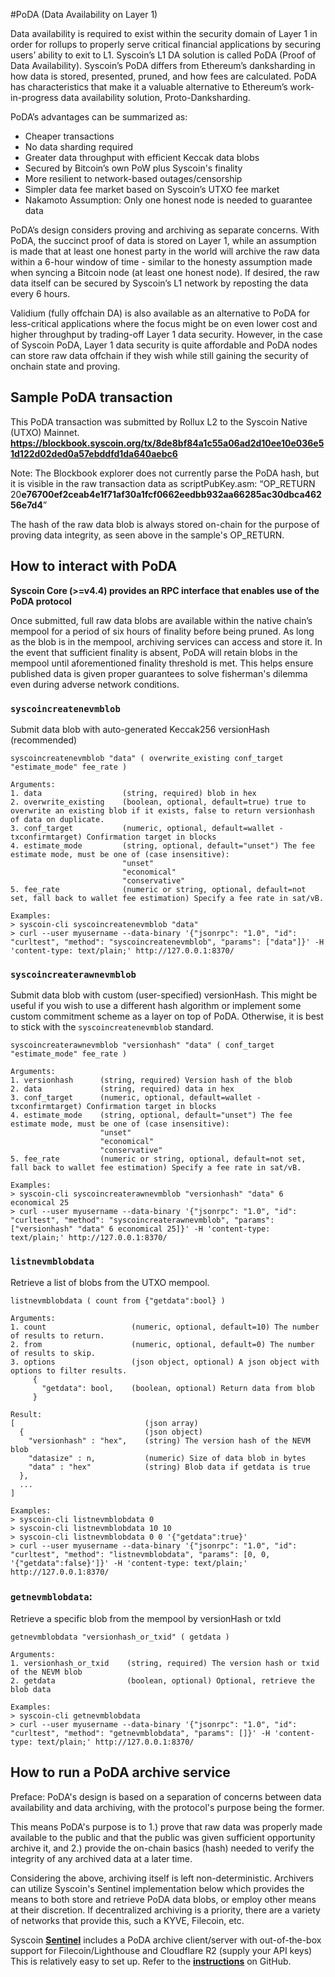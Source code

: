 #PoDA (Data Availability on Layer 1)    

Data availability is required to exist within the security domain of Layer 1 in order for rollups to properly serve critical financial applications by securing users’ ability to exit to L1. Syscoin’s L1 DA solution is called PoDA (Proof of Data Availability). Syscoin’s PoDA differs from Ethereum’s danksharding in how data is stored, presented, pruned, and how fees are calculated. PoDA has characteristics that make it a valuable alternative to Ethereum’s work-in-progress data availability solution, Proto-Danksharding.

PoDA’s advantages can be summarized as:

- Cheaper transactions
- No data sharding required
- Greater data throughput with efficient Keccak data blobs
- Secured by Bitcoin’s own PoW plus Syscoin's finality
- More resilient to network-based outages/censorship
- Simpler data fee market based on Syscoin’s UTXO fee market
- Nakamoto Assumption: Only one honest node is needed to guarantee data

PoDA’s design considers proving and archiving as separate concerns. With PoDA, the succinct proof of data is stored on Layer 1, while an assumption is made that at least one honest party in the world will archive the raw data within a 6-hour window of time - similar to the honesty assumption made when syncing a Bitcoin node (at least one honest node). If desired, the raw data itself can be secured by Syscoin’s L1 network by reposting the data every 6 hours.

Validium (fully offchain DA) is also available as an alternative to PoDA for less-critical applications where the focus might be on even lower cost and higher throughput by trading-off Layer 1 data security. However, in the case of Syscoin PoDA, Layer 1 data security is quite affordable and PoDA nodes can store raw data offchain if they wish while still gaining the security of onchain state and proving.

## Sample PoDA transaction

This PoDA transaction was submitted by Rollux L2 to the Syscoin Native (UTXO) Mainnet.    
**https://blockbook.syscoin.org/tx/8de8bf84a1c55a06ad2d10ee10e036e51d122d02ded0a57ebddfd1da640aebc6**  

Note: The Blockbook explorer does not currently parse the PoDA hash, but it is visible in the raw transaction data as scriptPubKey.asm: “OP_RETURN 20**e76700ef2ceab4e1f71af30a1fcf0662eedbb932aa66285ac30dbca46256e7d4**”

The hash of the raw data blob is always stored on-chain for the purpose of proving data integrity, as seen above in the sample's OP_RETURN.

## How to interact with PoDA

**Syscoin Core (>=v4.4) provides an RPC interface that enables use of the PoDA protocol**

Once submitted, full raw data blobs are available within the native chain’s mempool for a period of six hours of finality before being pruned.  As long as the blob is in the mempool, archiving services can access and store it.  In the event that sufficient finality is absent, PoDA will retain blobs in the mempool until aforementioned finality threshold is met.  This helps ensure published data is given proper guarantees to solve fisherman's dilemma even during adverse network conditions. 

  
### `syscoincreatenevmblob`

Submit data blob with auto-generated Keccak256 versionHash (recommended)

```text
syscoincreatenevmblob "data" ( overwrite_existing conf_target "estimate_mode" fee_rate )

Arguments:
1. data                  (string, required) blob in hex
2. overwrite_existing    (boolean, optional, default=true) true to overwrite an existing blob if it exists, false to return versionhash of data on duplicate.
3. conf_target           (numeric, optional, default=wallet -txconfirmtarget) Confirmation target in blocks
4. estimate_mode         (string, optional, default="unset") The fee estimate mode, must be one of (case insensitive):
                         "unset"
                         "economical"
                         "conservative"
5. fee_rate              (numeric or string, optional, default=not set, fall back to wallet fee estimation) Specify a fee rate in sat/vB.

Examples:
> syscoin-cli syscoincreatenevmblob "data"
> curl --user myusername --data-binary '{"jsonrpc": "1.0", "id": "curltest", "method": "syscoincreatenevmblob", "params": ["data"]}' -H 'content-type: text/plain;' http://127.0.0.1:8370/
```

  
### `syscoincreaterawnevmblob`

Submit data blob with custom (user-specified) versionHash. This might be useful if you wish to use a different hash algorithm or implement some custom commitment scheme as a layer on top of PoDA. Otherwise, it is best to stick with the `syscoincreatenevmblob` standard.

```text
syscoincreaterawnevmblob "versionhash" "data" ( conf_target "estimate_mode" fee_rate )

Arguments:
1. versionhash      (string, required) Version hash of the blob
2. data             (string, required) data in hex
3. conf_target      (numeric, optional, default=wallet -txconfirmtarget) Confirmation target in blocks
4. estimate_mode    (string, optional, default="unset") The fee estimate mode, must be one of (case insensitive):
                    "unset"
                    "economical"
                    "conservative"
5. fee_rate         (numeric or string, optional, default=not set, fall back to wallet fee estimation) Specify a fee rate in sat/vB.

Examples:
> syscoin-cli syscoincreaterawnevmblob "versionhash" "data" 6 economical 25
> curl --user myusername --data-binary '{"jsonrpc": "1.0", "id": "curltest", "method": "syscoincreaterawnevmblob", "params": ["versionhash" "data" 6 economical 25]}' -H 'content-type: text/plain;' http://127.0.0.1:8370/
```

### `listnevmblobdata`

Retrieve a list of blobs from the UTXO mempool.

```text
listnevmblobdata ( count from {"getdata":bool} )

Arguments:
1. count                   (numeric, optional, default=10) The number of results to return.
2. from                    (numeric, optional, default=0) The number of results to skip.
3. options                 (json object, optional) A json object with options to filter results.
     {
       "getdata": bool,    (boolean, optional) Return data from blob
     }

Result:
[                             (json array)
  {                           (json object)
    "versionhash" : "hex",    (string) The version hash of the NEVM blob
    "datasize" : n,           (numeric) Size of data blob in bytes
    "data" : "hex"            (string) Blob data if getdata is true
  },
  ...
]

Examples:
> syscoin-cli listnevmblobdata 0
> syscoin-cli listnevmblobdata 10 10
> syscoin-cli listnevmblobdata 0 0 '{"getdata":true}'
> curl --user myusername --data-binary '{"jsonrpc": "1.0", "id": "curltest", "method": "listnevmblobdata", "params": [0, 0, '{"getdata":false}']}' -H 'content-type: text/plain;' http://127.0.0.1:8370/
```

### `getnevmblobdata`:

Retrieve a specific blob from the mempool by versionHash or txId

```text
getnevmblobdata "versionhash_or_txid" ( getdata )

Arguments:
1. versionhash_or_txid    (string, required) The version hash or txid of the NEVM blob
2. getdata                (boolean, optional) Optional, retrieve the blob data

Examples:
> syscoin-cli getnevmblobdata 
> curl --user myusername --data-binary '{"jsonrpc": "1.0", "id": "curltest", "method": "getnevmblobdata", "params": []}' -H 'content-type: text/plain;' http://127.0.0.1:8370/
```

## How to run a PoDA archive service

Preface: PoDA's design is based on a separation of concerns between data availability and data archiving, with the protocol's purpose being the former.

This means PoDA's purpose is to 1.) prove that raw data was properly made available to the public and that the public was given sufficient opportunity archive it, and 2.) provide the on-chain basics (hash) needed to verify the integrity of any archived data at a later time.

Considering the above, archiving itself is left non-deterministic. Archivers can utilize Syscoin's Sentinel implementation below which provides the means to both store and retrieve PoDA data blobs, or employ other means at their discretion. If decentralized archiving is a priority, there are a variety of networks that provide this, such a KYVE, Filecoin, etc.

Syscoin **[Sentinel](https://github.com/syscoin/sentinel)** includes a PoDA archive client/server with out-of-the-box support for Filecoin/Lighthouse and Cloudflare R2 (supply your API keys)   
This is relatively easy to set up. Refer to the **[instructions](https://github.com/syscoin/sentinel#poda)** on GitHub.


